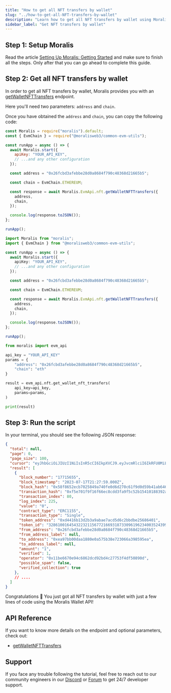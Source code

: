 ```yaml
---
title: "How to get all NFT transfers by wallet"
slug: "../how-to-get-all-NFT-transfers-by-wallet"
description: "Learn how to get all NFT transfers by wallet using Moralis Wallet API."
sidebar_label: "Get NFT transfers by wallet"
---
```





## Step 1: Setup Moralis

Read the article [Setting Up Moralis: Getting Started](/web3-data-api/evm/get-your-api-key) and make sure to finish all the steps. Only after that you can go ahead to complete this guide.

## Step 2: Get all NFT transfers by wallet

In order to get all NFT transfers by wallet, Moralis provides you with an [getWalletNFTTransfers](/web3-data-api/evm/reference/get-wallet-nft-transfers) endpoint.

Here you'll need two parameters: `address` and `chain`.

Once you have obtained the `address` and `chain`, you can copy the following code:


<Tabs groupId="programming-language">
  <TabItem value="javascript" label="index.js (JavaScript)" default>

```javascript index.js
const Moralis = require("moralis").default;
const { EvmChain } = require("@moralisweb3/common-evm-utils");

const runApp = async () => {
  await Moralis.start({
    apiKey: "YOUR_API_KEY",
    // ...and any other configuration
  });

  const address = "0x26fcbd3afebbe28d0a8684f790c48368d21665b5";

  const chain = EvmChain.ETHEREUM;

  const response = await Moralis.EvmApi.nft.getWalletNFTTransfers({
    address,
    chain,
  });

  console.log(response.toJSON());
};

runApp();
```

</TabItem>
<TabItem value="typescript" label="index.ts (TypeScript)">

```typescript index.ts
import Moralis from "moralis";
import { EvmChain } from "@moralisweb3/common-evm-utils";

const runApp = async () => {
  await Moralis.start({
    apiKey: "YOUR_API_KEY",
    // ...and any other configuration
  });

  const address = "0x26fcbd3afebbe28d0a8684f790c48368d21665b5";

  const chain = EvmChain.ETHEREUM;

  const response = await Moralis.EvmApi.nft.getWalletNFTTransfers({
    address,
    chain,
  });

  console.log(response.toJSON());
};

runApp();
```

</TabItem>
<TabItem value="python" label="index.py (Python)">

```python index.py
from moralis import evm_api

api_key = "YOUR_API_KEY"
params = {
    "address": "0x26fcbd3afebbe28d0a8684f790c48368d21665b5",
    "chain": "eth"
}

result = evm_api.nft.get_wallet_nft_transfers(
    api_key=api_key,
    params=params,
)

print(result)
```

</TabItem>
</Tabs>

## Step 3: Run the script


<RunTheScript />

In your terminal, you should see the following JSON response:

```json
{
  "total": null,
  "page": 0,
  "page_size": 100,
  "cursor": "eyJhbGciOiJIUzI1NiIsInR5cCI6IkpXVCJ9.eyJvcmRlciI6IkRFU0MiLCJvZmZzZXQiOjAsImxpbWl0IjoxMDAsImRpc2FibGVfdG90YWwiOnRydWUsIndoZXJlIjp7fSwiZnJvbV9hZGRyZXNzIjoiMHhkOGRhNmJmMjY5NjRhZjlkN2VlZDllMDNlNTM0MTVkMzdhYTk2MDQ1IiwidG9fYWRkcmVzcyI6IjB4ZDhkYTZiZjI2OTY0YWY5ZDdlZWQ5ZTAzZTUzNDE1ZDM3YWE5NjA0NSIsInBhZ2UiOjEsImtleSI6IjE3NDMzNDI5LjUzLjEzMy4wIiwidG90YWwiOm51bGwsImlhdCI6MTY4OTc1ODUzNH0.MIBO5T05EbJruMe_ywWXEs99WJZ4jabI5IciWQugpYE",
  "result": [
    {
      "block_number": "17715655",
      "block_timestamp": "2023-07-17T21:27:59.000Z",
      "block_hash": "0x58f8652ecb7025849a740fe0d6d270c61f9d0d59b41ab6460f4d9d6bb292b80d",
      "transaction_hash": "0xf5e701f9f16f66ec8cdd3fa9f5c52b15410188392a0ffc128777bb89b2c73243",
      "transaction_index": 80,
      "log_index": 225,
      "value": "0",
      "contract_type": "ERC1155",
      "transaction_type": "Single",
      "token_address": "0xd4416b13d2b3a9abae7acd5d6c2bbdbe25686401",
      "token_id": "32861001645432232115677216693187330961962340035243999304845689030250465478890",
      "from_address": "0x26fcbd3afebbe28d0a8684f790c48368d21665b5",
      "from_address_label": null,
      "to_address": "0xea97bb00daa1880e0a575b38e723066a398595ea",
      "to_address_label": null,
      "amount": "1",
      "verified": 1,
      "operator": "0x11be6670e94c6862dcd92bd4c27753f4df50890d",
      "possible_spam": false,
      "verified_collection": true
    },
    // ....
  ]
}
```

Congratulations 🥳 You just got all NFT transfers by wallet with just a few lines of code using the Moralis Wallet API!

## API Reference

If you want to know more details on the endpoint and optional parameters, check out:

<ul>
  <li><a href="/web3-data-api/evm/reference/get-wallet-nft-transfers">getWalletNFTTransfers</a></li>
</ul>

## Support

If you face any trouble following the tutorial, feel free to reach out to our community engineers in our [Discord](https://moralis.io/discord) or [Forum](https://forum.moralis.io) to get 24/7 developer support.
